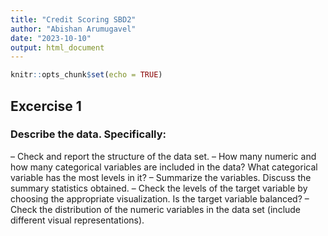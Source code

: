 ```yaml
---
title: "Credit Scoring SBD2"
author: "Abishan Arumugavel"
date: "2023-10-10"
output: html_document
---
```


```r
knitr::opts_chunk$set(echo = TRUE)
```

## Excercise 1

### Describe the data. Specifically:

– Check and report the structure of the data set.
– How many numeric and how many categorical variables are included in the data? What categorical variable has the most levels in it?
– Summarize the variables. Discuss the summary statistics obtained.
– Check the levels of the target variable by choosing the appropriate visualization. Is the target variable balanced?
– Check the distribution of the numeric variables in the data set (include different visual representations).
